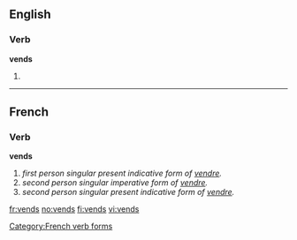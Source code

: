 ==English==
===Verb===
'''vends'''

# {{third-person singular of|[[vend]]}}

----

==French==
===Verb===
'''vends'''
#''first person singular present indicative form of [[vendre]].''
#''second person singular imperative form of [[vendre]].''
#''second person singular present indicative form of [[vendre]].''


[[Category:French verb forms]]

[[fr:vends]]
[[no:vends]]
[[fi:vends]]
[[vi:vends]]